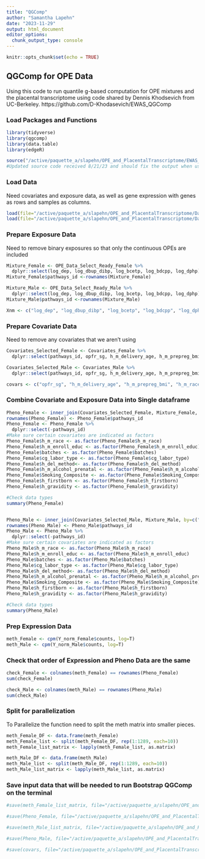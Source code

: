 ```yaml
---
title: "QGComp"
author: "Samantha Lapehn"
date: "2023-11-29"
output: html_document
editor_options: 
  chunk_output_type: console
---
```


```r
knitr::opts_chunk$set(echo = TRUE)
```

## QGComp for OPE Data
Using this code to run quantile g-based computation for OPE mixtures and the placental transcriptome using code shared by Dennis Khodsevich from UC-Berkeley. https://github.com/D-Khodasevich/EWAS_QGComp

### Load Packages and Functions
```r
library(tidyverse)
library(qgcomp)
library(data.table)
library(edgeR)

source("/active/paquette_a/slapehn/OPE_and_PlacentalTranscriptome/EWAS_QGComp Code from Dennis/EWAS_QGComp_Functions_Update3.R")
#Updated source code received 8/21/23 and should fix the output when using the "full" option for the main and bootstrap functions
```

### Load Data
Need covariates and exposure data, as well as gene expression with genes as rows and samples as columns. 
```r
load(file="/active/paquette_a/slapehn/OPE_and_PlacentalTranscriptome/Data/FilteredNormalizedData_Male_102323.RData")
load(file="/active/paquette_a/slapehn/OPE_and_PlacentalTranscriptome/Data/FilteredNormalizedData_Female_102323.RData")
```

### Prepare Exposure Data
Need to remove binary exposures so that only the continuous OPEs are included
```r
Mixture_Female <- OPE_Data_Select_Ready_Female %>%
  dplyr::select(log_dep, log_dbup_dibp, log_bcetp, log_bdcpp, log_dphp)
Mixture_Female$pathways_id <-rownames(Mixture_Female)

Mixture_Male <- OPE_Data_Select_Ready_Male %>%
  dplyr::select(log_dep, log_dbup_dibp, log_bcetp, log_bdcpp, log_dphp)
Mixture_Male$pathways_id <-rownames(Mixture_Male)

Xnm <- c("log_dep", "log_dbup_dibp", "log_bcetp", "log_bdcpp", "log_dphp")
```

### Prepare Covariate Data
Need to remove any covariates that we aren't using
```r
Covariates_Selected_Female <- Covariates_Female %>%
  dplyr::select(pathways_id, opfr_sg, h_m_delivery_age, h_m_prepreg_bmi, h_m_race, h_m_enroll_educ, batches, cg_labor_type, h_del_method, h_m_alcohol_prenatal, Smoking_Composite, h_firstborn, h_gravidity)

Covariates_Selected_Male <- Covariates_Male %>%
  dplyr::select(pathways_id, opfr_sg, h_m_delivery_age, h_m_prepreg_bmi, h_m_race, h_m_enroll_educ, batches, cg_labor_type, h_del_method, h_m_alcohol_prenatal, Smoking_Composite, h_firstborn, h_gravidity)

covars <- c("opfr_sg", "h_m_delivery_age", "h_m_prepreg_bmi", "h_m_race", "h_m_enroll_educ", "batches", "cg_labor_type", "h_del_method", "h_m_alcohol_prenatal", "Smoking_Composite", "h_firstborn", "h_gravidity")
```

### Combine Covariate and Exposure Data into Single dataframe
```r
Pheno_Female <- inner_join(Covariates_Selected_Female, Mixture_Female, by=c("pathways_id"))
rownames(Pheno_Female) <- Pheno_Female$pathways_id
Pheno_Female <- Pheno_Female %>%
  dplyr::select(-pathways_id)
#Make sure certain covariates are indicated as factors
Pheno_Female$h_m_race <- as.factor(Pheno_Female$h_m_race)
Pheno_Female$h_m_enroll_educ <- as.factor(Pheno_Female$h_m_enroll_educ)
Pheno_Female$batches <- as.factor(Pheno_Female$batches)
Pheno_Female$cg_labor_type <- as.factor(Pheno_Female$cg_labor_type)
Pheno_Female$h_del_method<- as.factor(Pheno_Female$h_del_method)
Pheno_Female$h_m_alcohol_prenatal <- as.factor(Pheno_Female$h_m_alcohol_prenatal)
Pheno_Female$Smoking_Composite <- as.factor(Pheno_Female$Smoking_Composite)
Pheno_Female$h_firstborn <- as.factor(Pheno_Female$h_firstborn)
Pheno_Female$h_gravidity <- as.factor(Pheno_Female$h_gravidity)

#Check data types
summary(Pheno_Female)


Pheno_Male <- inner_join(Covariates_Selected_Male, Mixture_Male, by=c("pathways_id"))
rownames(Pheno_Male) <- Pheno_Male$pathways_id
Pheno_Male <- Pheno_Male %>%
  dplyr::select(-pathways_id)
#Make sure certain covariates are indicated as factors
Pheno_Male$h_m_race <- as.factor(Pheno_Male$h_m_race)
Pheno_Male$h_m_enroll_educ <- as.factor(Pheno_Male$h_m_enroll_educ)
Pheno_Male$batches <- as.factor(Pheno_Male$batches)
Pheno_Male$cg_labor_type <- as.factor(Pheno_Male$cg_labor_type)
Pheno_Male$h_del_method<- as.factor(Pheno_Male$h_del_method)
Pheno_Male$h_m_alcohol_prenatal <- as.factor(Pheno_Male$h_m_alcohol_prenatal)
Pheno_Male$Smoking_Composite <- as.factor(Pheno_Male$Smoking_Composite)
Pheno_Male$h_firstborn <- as.factor(Pheno_Male$h_firstborn)
Pheno_Male$h_gravidity <- as.factor(Pheno_Male$h_gravidity)

#Check data types
summary(Pheno_Male)

```

### Prep Expression Data
```r
meth_Female <- cpm(Y_norm_Female$counts, log=T)
meth_Male <- cpm(Y_norm_Male$counts, log=T)
```

### Check that order of Expression and Pheno Data are the same
```r
check_Female <- colnames(meth_Female) == rownames(Pheno_Female)
sum(check_Female)

check_Male <- colnames(meth_Male) == rownames(Pheno_Male)
sum(check_Male)
```

### Split for parallelization
To Parallelize the function need to split the meth matrix into smaller pieces. 
```r
meth_Female_DF <- data.frame(meth_Female)
meth_Female_list <- split(meth_Female_DF, rep(1:1289, each=10))
meth_Female_list_matrix <- lapply(meth_Female_list, as.matrix)

meth_Male_DF <- data.frame(meth_Male)
meth_Male_list <- split(meth_Male_DF, rep(1:1289, each=10))
meth_Male_list_matrix <- lapply(meth_Male_list, as.matrix)

```


### Save input data that will be needed to run Bootstrap QGComp on the terminal
```r
#save(meth_Female_list_matrix, file="/active/paquette_a/slapehn/OPE_and_PlacentalTranscriptome/Data/QGCompInputforTerminal/ExpressionData_Female_List_121323.Rdata")

#save(Pheno_Female, file="/active/paquette_a/slapehn/OPE_and_PlacentalTranscriptome/Data/QGCompInputforTerminal/CovariateData_Female_121323.Rdata")

#save(meth_Male_list_matrix, file="/active/paquette_a/slapehn/OPE_and_PlacentalTranscriptome/Data/QGCompInputforTerminal/ExpressionData_Male_List_121323.Rdata")

#save(Pheno_Male, file="/active/paquette_a/slapehn/OPE_and_PlacentalTranscriptome/Data/QGCompInputforTerminal/CovariateData_Male_121323.Rdata")

#save(covars, file="/active/paquette_a/slapehn/OPE_and_PlacentalTranscriptome/Data/QGCompInputforTerminal/CovariateNameVector_SexStratified_121323.Rdata")

```
